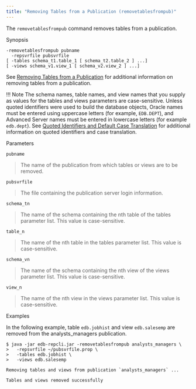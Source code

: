 ```yaml
---
title: "Removing Tables from a Publication (removetablesfrompub)"
---
```


<div id="removing_tables_from_publication" class="registered_link"></div>

The `removetablesfrompub` command removes tables from a publication.

Synopsis

```text
-removetablesfrompub pubname
  -repsvrfile pubsvrfile
[ -tables schema_t1.table_1 [ schema_t2.table_2 ] ...]
[ -views schema_v1.view_1 [ schema_v2.view_2 ] ...]
```

See [Removing Tables from a Publication](../../07_common_operations/06_managing_publication/03_updating_pub/#remove_tables_from_pub) for additional information on removing tables from a publication.

!!! Note
    The schema names, table names, and view names that you supply as values for the tables and views parameters are case-sensitive. Unless quoted identifiers were used to build the database objects, Oracle names must be entered using uppercase letters (for example, `EDB.DEPT`), and Advanced Server names must be entered in lowercase letters (for example `edb.dept`). See [Quoted Identifiers and Default Case Translation](../../10_appendix/04_miscellaneous_xdb_processing_topics/05_quoted_identifiers/#quoted_identifiers) for additional information on quoted identifiers and case translation.

Parameters

`pubname`

> The name of the publication from which tables or views are to be removed.

`pubsvrfile`

> The file containing the publication server login information.

`schema_tn`

> The name of the schema containing the nth table of the tables parameter list. This value is case-sensitive.

`table_n`

> The name of the nth table in the tables parameter list. This value is case-sensitive.

`schema_vn`

> The name of the schema containing the nth view of the views parameter list. This value is case-sensitive.

`view_n`

> The name of the nth view in the views parameter list. This value is case-sensitive.

Examples

In the following example, table `edb.jobhist` and view `edb.salesemp` are removed from the analysts_managers publication.

```text
$ java -jar edb-repcli.jar -removetablesfrompub analysts_managers \
>   -repsvrfile ~/pubsvrfile.prop \
>   -tables edb.jobhist \
>   -views edb.salesemp

Removing tables and views from publication `analysts_managers` ...

Tables and views removed successfully
```
